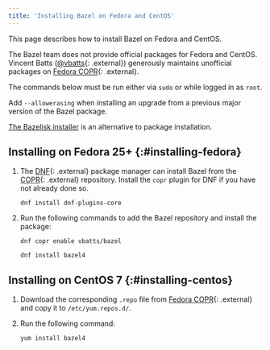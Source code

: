 ```yaml
---
title: 'Installing Bazel on Fedora and CentOS'
---
```


This page describes how to install Bazel on Fedora and CentOS.

The Bazel team does not provide official packages for Fedora and CentOS.
Vincent Batts ([@vbatts](https://github.com/vbatts){: .external}) generously maintains
unofficial packages on
[Fedora COPR](https://copr.fedorainfracloud.org/coprs/vbatts/bazel/){: .external}.

The commands below must be run either via `sudo` or while logged in as `root`.

Add `--allowerasing` when installing an upgrade from a previous major
version of the Bazel package.

[The Bazelisk installer](/versions/6.4.0/install/bazelisk) is an alternative to package installation.

## Installing on Fedora 25+ {:#installing-fedora}

1. The [DNF](https://fedoraproject.org/wiki/DNF){: .external} package manager can
   install Bazel from the [COPR](https://copr.fedorainfracloud.org/){: .external} repository.
   Install the `copr` plugin for DNF if you have not already done so.

    ```posix-terminal
    dnf install dnf-plugins-core
    ```

2. Run the following commands to add the Bazel repository and install the
   package:

    ```posix-terminal
    dnf copr enable vbatts/bazel

    dnf install bazel4
    ```

## Installing on CentOS 7 {:#installing-centos}

1. Download the corresponding `.repo` file from
   [Fedora COPR](https://copr.fedorainfracloud.org/coprs/vbatts/bazel/repo/epel-7/vbatts-bazel-epel-7.repo){: .external}
   and copy it to `/etc/yum.repos.d/`.

2. Run the following command:

    ```posix-terminal
    yum install bazel4
    ```
